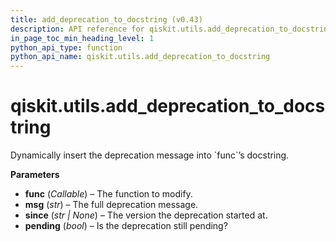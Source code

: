 ```yaml
---
title: add_deprecation_to_docstring (v0.43)
description: API reference for qiskit.utils.add_deprecation_to_docstring in qiskit v0.43
in_page_toc_min_heading_level: 1
python_api_type: function
python_api_name: qiskit.utils.add_deprecation_to_docstring
---
```


<span id="qiskit-utils-add-deprecation-to-docstring" />

# qiskit.utils.add\_deprecation\_to\_docstring

<Function id="qiskit.utils.add_deprecation_to_docstring" isDedicatedPage={true} github="https://github.com/qiskit/qiskit/tree/stable/0.24/qiskit/utils/deprecation.py" signature="add_deprecation_to_docstring(func, msg, *, since, pending)">
  Dynamically insert the deprecation message into `func`’s docstring.

  **Parameters**

  *   **func** (*Callable*) – The function to modify.
  *   **msg** (*str*) – The full deprecation message.
  *   **since** (*str | None*) – The version the deprecation started at.
  *   **pending** (*bool*) – Is the deprecation still pending?
</Function>

